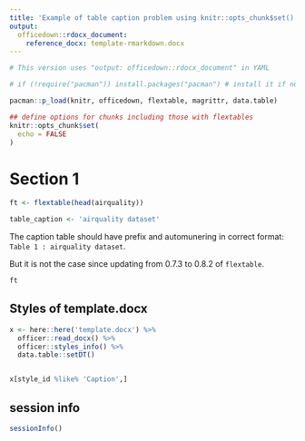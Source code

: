 ```yaml
---
title: 'Example of table caption problem using knitr::opts_chunk$set()'
output: 
  officedown::rdocx_document:
    reference_docx: template-rmarkdown.docx
---
```


```r
# This version uses "output: officedown::rdocx_document" in YAML

```


```r

# if (!require("pacman")) install.packages("pacman") # install it if not already there

pacman::p_load(knitr, officedown, flextable, magrittr, data.table)

## define options for chunks including those with flextables
knitr::opts_chunk$set(
  echo = FALSE
)

```


# Section 1

```r
ft <- flextable(head(airquality))

table_caption <- 'airquality dataset'

```

The caption table should have prefix and automunering in correct format: `Table 1 : airquality dataset`. 

But it is not the case since updating from 0.7.3 to 0.8.2 of `flextable`.


```r
ft
```


\newpage


## Styles of template.docx
```r

x <- here::here('template.docx') %>%
  officer::read_docx() %>% 
  officer::styles_info() %>%
  data.table::setDT() 


x[style_id %like% 'Caption',]
```



## session info

```r
sessionInfo()

```



```r

```

